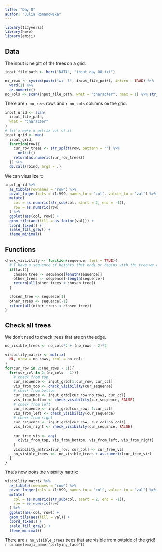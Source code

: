 ```yaml
---
title: "Day 8"
author: "Julia Romanowska"
---
```


```r
library(tidyverse)
library(here)
library(emoji)
```

## Data

The input is height of the trees on a grid.

```r
input_file_path <- here("DATA", "input_day_08.txt")

no_rows <- system(paste("wc -l", input_file_path), intern = TRUE) %>%
  word(1) %>%
  as.numeric()
no_cols <- scan(input_file_path, what = "character", nmax = 1) %>% str_length()
```

There are `r no_rows` rows and `r no_cols` columns on the grid.

```r
input_grid <- scan(
  input_file_path,
  what = "character"
)
# let's make a matrix out of it
input_grid <- map(
  input_grid,
  function(row){
    cur_row_trees <- str_split(row, pattern = "") %>%
      unlist()
    return(as.numeric(cur_row_trees))
  }) %>%
  do.call(rbind, args = .)
```

We can visualize it:

```r
input_grid %>%
  as_tibble(rownames = "row") %>%
  pivot_longer(cols = V1:V99, names_to = "col", values_to = "val") %>%
  mutate(
    col = as.numeric(str_sub(col, start = 2, end = -1)),
    row = as.numeric(row)
  ) %>%
  ggplot(aes(col, row)) +
  geom_tile(aes(fill = as.factor(val))) +
  coord_fixed() +
  scale_fill_grey() +
  theme_minimal()
```

## Functions

```r
check_visibility <- function(sequence, last = TRUE){
  # I have a sequence of heights that ends or begins with the tree we are checking
  if(last){
    chosen_tree <- sequence[length(sequence)]
    other_trees <- sequence[-length(sequence)]
    return(all(other_trees < chosen_tree))
  }
  
  chosen_tree <- sequence[1]
  other_trees <- sequence[-1]
  return(all(other_trees < chosen_tree))
}
```

## Check all trees

We don't need to check trees that are on the edge.

```r
no_visible_trees <- no_cols*2 + (no_rows - 2)*2

visibility_matrix <- matrix(
  NA, nrow = no_rows, ncol = no_cols
)
for(cur_row in 2:(no_rows - 1)){
  for(cur_col in 2:(no_cols - 1)){
    # check from top
    cur_sequence <- input_grid[1:cur_row, cur_col]
    vis_from_top <- check_visibility(cur_sequence)
    # check from bottom
    cur_sequence <- input_grid[cur_row:no_rows, cur_col]
    vis_from_bottom <- check_visibility(cur_sequence, FALSE)
    # check from left
    cur_sequence <- input_grid[cur_row, 1:cur_col]
    vis_from_left <- check_visibility(cur_sequence)
    # check from right
    cur_sequence <- input_grid[cur_row, cur_col:no_cols]
    vis_from_right <- check_visibility(cur_sequence, FALSE)
    
    cur_tree_vis <- any(
      c(vis_from_top, vis_from_bottom, vis_from_left, vis_from_right)
    )
    visibility_matrix[cur_row, cur_col] <- cur_tree_vis
    no_visible_trees <<- no_visible_trees + as.numeric(cur_tree_vis)
  }
}
```

That's how looks the visibility matrix:

```r
visibility_matrix %>%
  as_tibble(rownames = "row") %>%
  pivot_longer(cols = V1:V99, names_to = "col", values_to = "val") %>%
  mutate(
    col = as.numeric(str_sub(col, start = 2, end = -1)),
    row = as.numeric(row)
  ) %>%
  ggplot(aes(col, row)) +
  geom_tile(aes(fill = val)) +
  coord_fixed() +
  scale_fill_grey() +
  theme_minimal()
```

::: {.card .border-success .mb-3}
::: {.card-text}
There are `r no_visible_trees` trees that are visible from outside of the grid! `r unname(emoji_name["partying_face"])`
:::
:::
